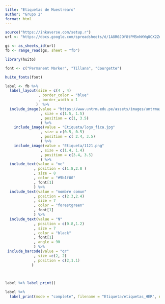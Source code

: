 ```yaml
---
title: "Etiquetas de Muestrearo"
author: "Grupo 2"
format: html
---
```


```r
source("https://inkaverse.com/setup.r")
url <- "https://docs.google.com/spreadsheets/d/1A8R0JOf8tPM5nhKWqUCX2ZuVOsZ9ifXfC_JrxxH2fH0/edit?gid=0#gid=0"

gs <- as_sheets_id(url)
fb <- range_read(gs, sheet = "fb")

```

```r
library(huito)

font <- c("Permanent Marker", "Tillana", "Courgette")

huito_fonts(font)

label <- fb %>%
  label_layout(size = c(4 , 4)
               , border_color = "blue"
               , border_width = 1
              )  %>%
  include_image(value = "https://www.untrm.edu.pe/assets/images/untrmazul.png"
                , size = c(1.5, 1.5)
                , position = c(1, 3.5)
                ) %>% 
    include_image(value = "Etiqueta/logo_fica.jpg"
                , size = c(0.5, 0.5)
                , position = c( 2.4, 3.5)
                ) %>% 
    include_image(value = "Etiqueta/1121.png"
                , size = c(1.4, 1.4)
                , position = c(3.4, 3.5)
                ) %>%
  include_text(value = "nc"
             , position = c(1.8,2.8 )
             , size = 8
             , color = "#5b1f00"
             , font[1]
             ) %>% 
  include_text(value = "nombre comun"
             , position = c(2.3,2.4)
             , size = 7
             , color = "forestgreen"
             , font[1]
             ) %>% 
  include_text(value = "N"
             , position = c(0.8,1.2)
             , size = 7
             , color = "black"
             , font[1]
             , angle = 90
             ) %>% 
 include_barcode(value = "qr"
             , size =c(2, 2) 
             , position = c(2,1.1)
            )
             

  
label %>% label_print()

label %>%
  label_print(mode = "complete", filename = "Etiqueta/etiquetas_HER", nlabels = 21)
```

